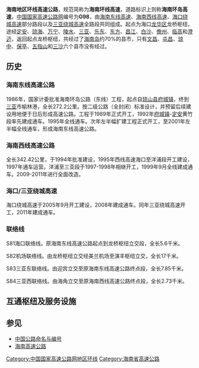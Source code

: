 {{重定向至此|G98|高速铁路列车车次|西广高速动车组列车}}
{{中国高速公路信息框
| 编号 = G98
| 名称 = 海南地区环线高速公路
| 地圖 = G98 map.svg
| 路線簡稱 = 海南环线
| 最近通車日期 = 2012年1月19日
| 规划总里程 = 612
| 起點 = [[海口|海口]]（龙桥枢纽）
| 終點 = [[海口|海口]]（龙桥枢纽）
| 出口處數 = 
| 服务区数 = 
}}
'''海南地区环线高速公路'''，规范简称为'''海南环线高速'''，道路标识上则称'''海南环岛高速'''，[[中国国家高速公路网|中国国家高速公路网]]编号为'''G98'''，由[[海南东线高速|海南东线高速]]、[[海南西线高速公路|海南西线高速]]、[[海口绕城高速|海口绕城高速]]部分路段以及[[三亚绕城高速|三亚绕城高速]]全路段共同组成。起点为海口[[龙华区_(海口市)|龙华区]]龙桥枢纽，途经[[定安|定安]]、[[琼海|琼海]]、[[万宁市|万宁]]、[[陵水|陵水]]、[[三亚|三亚]]、[[乐东|乐东]]、[[东方|东方]]、[[昌江|昌江]]、[[白沙|白沙]]、[[儋州|儋州]]、[[临高|临高]]和[[澄迈|澄迈]]，返回起点龙桥枢纽，共经过了[[海南岛|海南岛]]约70%的县市，只有[[文昌|文昌]]、[[屯昌|屯昌]]、[[琼中|琼中]]、[[保亭|保亭]]、[[五指山|五指山]]和[[三沙|三沙]]六个县市没有经过。

==历史==

===海南东线高速公路===

1986年，国家计委批准海南环岛公路（东线）工程，起点自[[琼山区|琼山县]][[府城镇|府城镇]]，终到[[三亚|三亚]]市榆林港，全长272.2公里。按二级公路（全封闭）标准设计，并预留后续建设用地便于日后形成高速公路。工程于1989年正式开工，1992年[[府城镇|府城镇]]-[[定安|定安]]黄竹段率先建成通车。1995年全线通车。次年左半幅扩建工程正式开工，至2001年左半幅全线通车，形成海南东线高速公路。

===海南西线高速公路===

全长342.42公里，于1994年批准建设，1995年西线高速海口至洋浦段开工建设，1997年通车运营。洋浦至三亚段于1997-1998年相继开工，1999年9月全线建成通车。2009-2011年进行全面改造。

===海口/三亚绕城高速===

海口绕城高速于2005年9月开工建设，2008年建成通车。同年三亚绕城高速开工，2011年建成通车。

===联络线===

S81海口联络线。原海南东线高速公路起点到龙桥枢纽立交段，全长5.6千米。

S82机场联络线。由龙桥枢纽立交经美兰机场至演丰枢纽立交，全长17千米。

S83三亚东联络线。由迎宾立交至原海南东线高速公路终点段，全长7.85千米。

S84三亚西联络线。由海角立交至原海南西线高速公路终点段，全长2.73千米。

==互通枢纽及服务设施==
{{Start expwy exit box|place=1}}
{{Expwy exit item|place=[[海口市|海口市]]<br>[[龙华区_(海口市)|龙华区]]|place rows=9|type=H|name=龙桥|dist start=0|highway connection={{China Expwy Name|S81|海口联絡线|P=Hainan}}<br>{{China Expwy Name|S82|美兰机场联络线|P=Hainan}}|comment=龙桥枢纽}}
{{Expwy exit item|type=ES|name=龙桥|dist start=2|road connection={{中国县道名|151|文明大道}}<br>惠农路|comment=龙桥立交、龙桥服务区}}
{{Expwy exit item|type=S|name=龙桥|dist start=3|road connection=|comment=龙桥高级旅游服务区，仅服务南行车辆}}
{{Expwy exit item|type=S|name=龙桥|dist start=3|road connection=|comment=龙桥服务区东区，仅服务北行车辆}}
{{Expwy exit item|type=E|name=龙泉/美仁坡|dist start=6|road connection=208乡道|comment=十字路互通}}
{{Expwy exit item|type=S|name=美仁坡|road connection={{中国县道名|158}}|comment=美仁坡服务区，仅服务北行车辆}}
{{Expwy exit item|type=E|name=新坡/八仙泉|dist start=18|road connection={{中国县道名|149|新坡大道}}|comment=新坡互通}}
{{Expwy exit item|type=R|name=美面溪|dist start=|road connection=|comment=}}
{{Expwy exit item|type=QR|name=南渡江|dist start=|road connection=|comment=南渡江第二大桥<br>长度 600m}}
{{Expwy exit item|place=[[定安县|定安县]]|place rows=7|type=R|name=仙屯溪|dist start=|road connection=|comment=}}
{{expwy exit item|type=S|name=定城|comment=定城服务区，仅服务南行车辆}}
{{Expwy exit item|type=E|name=定城|dist start=28|road connection={{中国省道名|202|P=海南|见龙大道}}<br>{{中国省道名|206|P=海南|仙安路}}|comment=定安互通}}
{{expwy exit item|type=S|name=定城|comment=定城服务区，仅服务北行车辆}}
{{Expwy exit item|type=R|name=田文策河|dist start=|road connection=|comment=}}
{{Expwy exit item|type=E|name=龙湖/南丽湖|dist start=41|road connection={{中国县道名|226}}|comment=居丁互通}}
{{Expwy exit item|type=E|name=黃竹/屯昌|dist start=56|road connection={{中国省道名|302|黄竹大道}}|comment=黄竹互通}}
{{Expwy exit item|place=[[琼海市|琼海市]]|place rows=9|type=ES|name=大路/东红|road connection=236乡道<br>知青路|comment=大路东红服务区}}
{{Expwy exit item|type=QR|name=泮水河|dist start=|road connection=|comment=泮水河大桥<br>长度 m}}
{{Expwy exit item|type=E|name=琼海/嘉积|dist start=78|road connection=银海路|comment=琼海互通}}
{{Expwy exit item|type=QR|name=万泉河|dist start=|road connection=|comment=万泉河大桥<br>长度 m}}
{{Expwy exit item|type=E|name=白石嶺/官塘|dist start=84|road connection={{中国县道名|356}}|comment=白石岭互通}}
{{Expwy exit item|type=H|name=万泉|state=|highway connection={{China Expwy Name|G9812}}|comment=}}
{{Expwy exit item|type=S|name=中原|comment=中原服务区}}
{{Expwy exit item|type=E|name=迎宾路/博鳌镇|dist start=94|road connection=博鳌机场进出场路|comment=博鳌互通<br>[[File:Aiga_railtransportation_inv.svg|20px]] [[博鳌站|博鳌站]]<br>[[File:Aiga_departingflights_inv.svg|20px]] [[琼海博鳌机场|琼海博鳌机场]]}}
{{Expwy exit item|type=QR|name=九曲江|dist start=|road connection=|comment=九江大桥<br>长度 m}}
{{Expwy exit item|place=[[万宁市|万宁市]]|place rows=14|type=QR|name=龙滚河|dist start=|road connection=|comment=龙滚大桥<br>长度 m}}
{{expwy exit item|type=E|name=龍滾/东岭农场|dist start=105|road connection=020乡道|comment=龙滚互通}}
{{Expwy exit item|type=E|name=山根/和乐|dist start=116|road connection=036乡道|山根互通}}
{{Expwy exit item|type=QR|name=龙头河|dist start=|road connection=|comment=龙头河大桥<br>长度 m}}
{{Expwy exit item|type=H|name=和乐|state=|highway connection={{China Expwy Name|G9813}}|comment=}}
{{Expwy exit item|type=QR|name=龙尾河|dist start=|road connection=|comment=龙尾河大桥<br>长度 m}}
{{Expwy exit item|type=E|name=万宁/大茂|dist start=132|road connection={{中国国道名|223|万州大道}}|comment=万宁北互通}}
{{Expwy exit item|type=E|name=万宁/长丰|dist start=137|road connection={{中国国道名|223|万安大道}}|comment=万宁南互通}}
{{Expwy exit item|type=QR|name=太阳河|dist start=|road connection=|comment=万宁河大桥<br>长度 m}}
{{Expwy exit item|type=E|name=礼纪/群坡|dist start=143|road connection={{中国县道名|425}}|comment=礼纪互通}}
{{Expwy exit item|type=E|name=神州半岛/兴隆|dist start=|road connection={{中国县道名|435}}}}
{{Expwy exit item|type=S|name=蓮花|comment=莲花服务区}}
{{Expwy exit item|type=E|name=石梅灣/兴隆|dist start=155|road connection=石梅大道<br>兴梅大道|comment=石梅湾互通}}
{{Expwy exit item|type=E|name=日月灣|dist start=162|road connection=187乡道|comment=日月湾互通}}
{{Expwy exit item|place=[[陵水黎族自治县|陵水黎族自治县]]|place rows=12|type=E|name=牛嶺/分界洲|dist start=169|road connection=分界洲岛景区|comment=牛岭互通}}
{{Expwy exit item|type=U|name=牛岭|dist start=|road connection=|comment=牛岭隧道<br>长度340m}}
{{Expwy exit item|type=E|name=香水灣|dist start=176|road connection=|comment=香水湾互通}}
{{Expwy exit item|type=E|name=红角岭|dist start=|road connection=|comment=红角岭互通}}
{{Expwy exit item|type=S|name=椰林|dist start=|road connection=|comment=椰林服务区，仅服务北行车辆}}
{{Expwy exit item|type=QR|name=溪仔河|dist start=|road connection=|comment=溪仔河大桥<br>长度 m}}
{{Expwy exit item|type=E|name=陵水/保亭/五指山|dist start=|road connection=椰林北大道|comment=陵水互通}}
{{Expwy exit item|type=QR|name=陵水河|dist start=|road connection=|comment=陵水大桥<br>长度 m}}
{{Expwy exit item|type=S|name=陵水|comment=陵水服务区}}
{{Expwy exit item|type=E|name=英州/田仔|dist start=208|road connection={{中国县道名|664}}|comment=英州互通}}
{{Expwy exit item|type=R|name=深田河|dist start=|road connection=|comment=}}
{{expwy exit item|type=E|name=海棠湾/土福|dist start=216|road connection=椰州路|comment=土福湾互通}}
{{Expwy exit item|place=[[三亚市|三亚市]][[海棠区|海棠区]]|place rows=5|type=Q|name=藤桥东河桥}}
{{Expwy exit item|type=Q|name=藤桥西河桥}}
{{Expwy exit item|type=EH|name=海棠湾北|highway connection={{China Expwy Name|S10|[[山海高速公路|山海高速公路]]|P=Hainan}}|comment=|dist start=217}}
{{Expwy exit item|type=E|name=海棠湾/藤桥|dist start=222|road connection=南田路<br>龙海路}}
{{Expwy exit item|type=E|name=海棠湾/林旺|dist start=229|road connection=海岸大道<br>湾坡路|comment=海棠湾互通}}
{{Expwy exit item|place=[[三亚市|三亚市]][[吉阳区|吉阳区]]|place rows=7|type=U|name=大茅|dist start=|road connection=|comment=大茅隧道<br>长度 1070m}}
{{Expwy exit item|type=E|name=三亚市区/三亚学院/五指山|dist start=237|road connection={{中国国道名|224}}<br>吉阳大道|comment=迎宾互通}}
{{Expwy exit item|type=U|name=迎宾|dist start=|road connection=|comment=迎宾隧道<br>长度 1225m}}
{{Expwy exit item|type=E|name=三亚市区/三亚学院/亚龙湾|dist start=241|road connection=田独路|comment=亚龙湾互通}}
{{Expwy exit item|type=R|name=临春河|dist start=|road connection=|comment=}}
{{Expwy exit item|type=E|name=荔枝沟|dist start=247|road connection={{中国县道名|820}}<br>落笔洞路||comment=荔枝沟互通}}
{{Expwy exit item|type=E|name=水泥厂/城市学院|dist start=249|road connection=抱坡路|comment=}}
{{Expwy exit item|place=[[三亚市|三亚市]][[天涯区|天涯区]]|place rows=11|type=U|name=荔枝沟|dist start=|road connection=|comment=荔枝沟隧道<br>长度 1025m}}
{{Expwy exit item|type=E|name=火车站/凤凰路|dist start=251|road connection=育新路|comment=火车站互通}}
{{Expwy exit item|type=R|name=三亚河|dist start=|road connection=||comment=}}
{{Expwy exit item|type=ES|name=新聯|dist start=|road connection=||comment=服务区及出入口}}
{{Expwy exit item|type=E|name=凤凰机场/水蛟|dist start=257|road connection={{中国縣道名|827}}<br>||comment=凤凰机场互通}}
{{Expwy exit item|type=U|name=凤凰|dist start=|road connection=|comment=凤凰隧道<br>长度 665m}}
{{Expwy exit item|type=U|name=酸梅|dist start=|road connection=|comment=酸梅隧道<br>长度 655m}}
{{Expwy exit item|type=E|name=三亚湾路/天涯海角|dist start=265|road connection=御海路|comment=海角互通}}
{{Expwy exit item|type=R|name=烧旗沟|dist start=|road connection=|comment=}}
{{Expwy exit item|type=E|name=天涯/育才|dist start=269|road connection={{中国省道名|314}}|comment=天涯互通}}
{{Expwy exit item|type=E|name=南山景区/高福小镇|dist start=279|road connection=福源路|comment=南山互通}}
{{Expwy exit item|place=[[三亚市|三亚市]][[崖州区|崖州区]]|place rows=6|type=E|name=崖城/大小洞天|dist start=287|road connection=崖洲大道|comment=崖城互通}}
{{Expwy exit item|type=QR|name=宁远河|dist start=|highway connection=|comment=宁远河大桥<br>长度 m}}
{{Expwy exit item|type=E|name=崖州中心渔港|road connection=疏港大道}}
{{Expwy exit item|type=S|name=梅山|state=U|dist start=|comment=梅山服务区}}
{{Expwy exit item|type=E|name=梅山/中灶}}
{{Expwy exit item|type=U|name=青岭|dist start=|highway connection=|comment=青岭隧道<br>长度}}
{{Expwy exit item|place=[[乐东黎族自治县|乐东黎族自治县]]|place rows=11|type=R|name=抱套河|road connection=|district start=}}
{{Expwy exit item|type=S|name=九所|dist start=|highway connection=|comment=九所服务区}}
{{Expwy exit item|type=E|name=九所/乐东|dist start=317|road connection={{中国国道名|540}}|comment=九所互通}}
{{Expwy exit item|type=R|name=[[望楼河|望楼河]]|dist start=|highway connection=}}
{{Expwy exit item|type=EH|name=利国/琼中|dist start=|highway connection={{China Expwy Name|G9811|[[海南中线高速|海南中线高速]]}}|comment=利国互通}}
{{Expwy exit item|type=E|name=莺歌海/佛罗|dist start=338|road connection={{中国国道名|225}}|comment=黄流互通}}
{{Expwy exit item|type=E|name=龙沐湾|dist start=|comment=龙沐湾互通}}
{{Expwy exit item|type=R|name=老邢田水沟|dist start=|highway connection=}}
{{Expwy exit item|type=R|name=白沙河|dist start=|highway connection=}}
{{Expwy exit item|type=S|name=尖峰|dist start=|highway connection=|comment=尖峰服务区}}
{{Expwy exit item|type=E|name=尖峰/佛罗|dist start=351|highway connection={{中国县道名|782}}|comment=尖峰互通}}
{{Expwy exit item|place=[[东方市|东方市]]|place rows=13|type=R|name=南港河|dist start=351|road connection=}}
{{Expwy exit item|type=E|name=板桥/中沙|dist start=365|road connection=迎宾路|comment=板桥互通}}
{{Expwy exit item|type=R|name=感恩河|dist start=|road connection=|comment=感恩河大桥<br>长度 m}}
{{Expwy exit item|type=E|name=公爱/感城|dist start=|road connection={{中国县道名|756}}|公爱互通}}
{{Expwy exit item|type=R|name=南沟|dist start=|road connection=|comment=}}
{{Expwy exit item|type=E|name=新龙/大坡|dist start=384|road connection=|comment=新龙互通}}
{{Expwy exit item|type=R|name=通天河|dist start=|road connection=|comment=}}
{{Expwy exit item|type=R|name=关沟|dist start=|road connection=|comment=}}
{{Expwy exit item|type=QR|name=罗带河|dist start=|road connection=|comment=罗带河大桥<br>长度 m}}
{{Expwy exit item|type=S|name=八所|dist start=|road connection=|comment=八所服务区}}
{{Expwy exit item|type=E|name=东方/大田|dist start=402|road connection={{中国国道名|225}}|comment=八所互通}}
{{Expwy exit item|type=E|name=四更|dist start=411|road connection=|comment=往东方通用机场}}
{{Expwy exit item|type=QR|name=北黎河|dist start=|road connection=|comment=北黎河大桥}}
{{Expwy exit item|place=[[昌江黎族自治县|昌江黎族自治县]]|place rows=9|type=QR|name=昌化江|comment=昌化江大桥<br>长度 m}}
{{expwy exit item|type=E|name=叉河/霸王岭|dist start=427|road connection={{中国国道名|225}}|comment=叉河互通}}
{{Expwy exit item|type=R|name=南绕河|dist start=|road connection=|comment=}}
{{Expwy exit item|type=R|name=山竹沟|dist start=|road connection=|comment=}}
{{Expwy exit item|type=E|name=昌江/昌化|dist start=439|road connection={{中国省道名|311|昌江大道}}<br>{{中国省道名|311|棋子湾大道}}|comment=大坡互通}}
{{Expwy exit item|type=R|name=南罗河|dist start=|road connection=||comment=}}
{{Expwy exit item|type=S|name=昌江/尖岭|dist start=|comment=北行为尖岭服务区，南行为昌江服务区}}
{{Expwy exit item|type=R|name=南罗河|dist start=|road connection=|comment=}}
{{Expwy exit item|type=E|name=昌江电站/海尾/白沙|dist start=449|road connection={{中国省道名|310}}|comment=邦溪互通}}
{{Expwy exit item|place=[[儋州市|儋州市]]|place rows=11|type=R|name=珠碧江|dist start=|road connection=||comment=}}
{{expwy exit item|type=E|name=荣邦/海头|dist start=460|road connection={{中国县道名|506}}|comment=海头互通}}
{{Expwy exit item|type=R|name=大江河|dist start=|road connection=||comment=}}
{{Expwy exit item|type=EH|name=白马井/王五|dist start=486|highway connection={{China Expwy Name|G9813}}|road connection={{中国省道名|315}} [[洋浦大桥|洋浦大桥]]|comment=白马井互通}}
{{Expwy exit item|type=R|name=春江|dist start=|road connection=||comment=}}
{{Expwy exit item|type=QR|name=北门江|dist start=|road connection=||comment=北门江大桥}}
{{Expwy exit item|type=E|name=儋州/洋浦|dist start=508|road connection={{中国省道名|308|北部湾大道}}|comment=洋浦互通}}
{{Expwy exit item|type=S|name=洋浦|dist start=|comment=洋浦服务区}}
{{Expwy exit item|type=R|name=杨桥江|dist start=|road connection=||comment=}}
{{Expwy exit item|type=S|name=新盈|dist start=523|comment=新盈服务区，仅服务北行车辆}}
{{Expwy exit item|type=E|name=南宝/光村|dist start=|road connection=099乡道<br>新兴路|comment=新盈互通}}
{{Expwy exit item|place=[[临高县|临高县]]|place rows=4|type=R|name=文澜河|dist start=|road connection=||comment=}}
{{Expwy exit item|type=ES|name=临高/加来|dist start=538|road connection={{中国省道名|217}}|comment=美台互通及服务区}}
{{Expwy exit item|type=E|name=|dist start=|state=U|road connection={{中国省道名|306|解放街}}|comment=[[File:Aiga_railtransportation_inv.svg|20px]] [[临高南站|临高南站]]}}
{{Expwy exit item|type=E|name=金牌/多文|dist start=551|road connection={{中国县道名|303}}|comment=金牌互通}}
{{Expwy exit item|place=[[澄迈县|澄迈县]]||place rows=5|type=E|name=福山/桥头|dist start=563|road connection={{中国县道名|300}}|comment=墩茶互通}}
{{Expwy exit item|type=S|name=福山|dist start=564|road connection=福山服务区，仅服务北行车辆}}
{{Expwy exit item|type=E|name=|dist start=573|road connection=|comment=富力红树湾互通}}
{{Expwy exit item|type=E|name=金江/马村|dist start=577|road connection=金马大道|comment=大丰互通}}
{{Expwy exit item|type=E|name=白莲/美亭|dist start=587|road connection={{中国国道名|225}}|comment=白莲互通}}
{{Expwy exit item|place=[[海口市|海口市]]<br>[[秀英区|秀英区]]|place rows=6|type=Q|name=美鳌大桥|dist start=|}}
{{Expwy exit item|type=E|name=火车站/轮渡|dist start=593|highway connection=|road connection=粤海大道|comment=粤海互通}}
{{Expwy exit item|type=E|name=火山口/石山|dist start=598|road connection=火山口大道|comment=火山口互通}}
{{Expwy exit item|type=E|name=永兴/屯昌|dist start=602|road connection={{中国国道名|224}}|comment=狮子岭互通}}
{{Expwy exit item|type=EH|name=屯昌/丘海大道|dist start=604|highway connection={{China Expwy Name|G9811|海南中线高速}}|road connection=丘海大道|comment=丘海互通}}
{{Expwy exit item|type=E|name=觀瀾湖度假区|dist start=608|road connection=觀瀾湖大道|comment=观澜湖互通}}
{{Expwy exit item|place=[[海口市|海口市]]<br>[[龙华区_(海口市)|龙华区]]|place rows=2|type=E|dist start=611|name=海口/三亚|road connection=迎宾大道|comment=龙昆南互通}}
{{Expwy exit item|type=H|name=龙桥互通|dist start=612|highway connection={{China Expwy Name|S81|海口联絡线|P=Hainan}}<br>{{China Expwy Name|S82|美兰机场联络线|P=Hainan}}|comment=与龙昆南互通共用集散车道}}
{{End expwy exit box|place=1}}

==参见==
*[[中国公路命名与编号|中国公路命名与编号]]
*[[海南高速公路|海南高速公路]]
{{Hainan topics}}
{{海南省高速公路}}
{{中国国家高速公路网}}


[[Category:中国国家高速公路网地区环线|Category:中国国家高速公路网地区环线]]
[[Category:海南省高速公路|Category:海南省高速公路]]